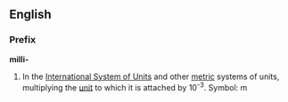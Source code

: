 ==English==
===Prefix===
'''milli-'''

#In the [[International System of Units]] and other [[metric]] systems of units, multiplying the [[unit]] to which it is attached by 10<sup>-3</sup>. Symbol: m